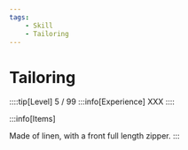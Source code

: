 ```yaml
---
tags:
    - Skill
    - Tailoring
---
```



# Tailoring

::::tip[Level]
5 / 99
:::info[Experience]
XXX
::::

:::info[Items]

<Tabs>
  <TabItem value="baby-jumpsuit" label="Infants Jumpsuit" attributes={{className: "common"}}>
      Made of linen, with a front full length zipper.
  </TabItem>
</Tabs>
:::
